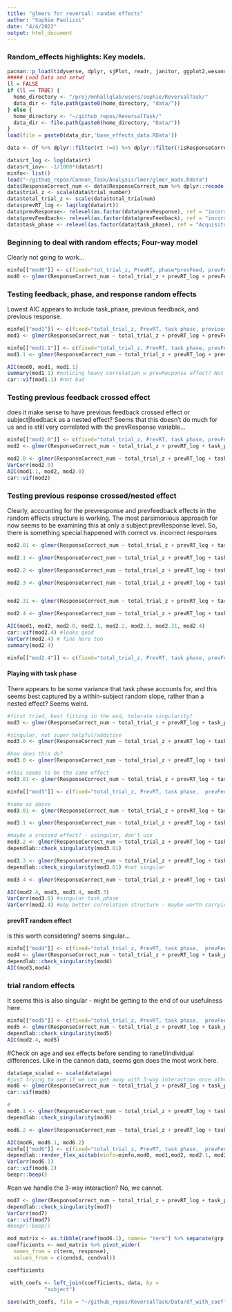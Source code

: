 ```yaml
---
title: "glmers for reversal: random effects"
author: "Sophie Paolizzi"
date: "4/4/2022"
output: html_document
---
```


### Random_effects highlights: Key models. 

```r
pacman::p_load(tidyverse, dplyr, sjPlot, readr, janitor, ggplot2,wesanderson, cowplot, flextable, plotly, emmeans, lme4, qualtRics, sjPlot, circular, pracma, cowplot, psych, lattice)
##### Load Data and setwd
ll = FALSE
if (ll == TRUE) {
  home_directory <- "/proj/mnhallqlab/users/sophie/ReversalTask/"
  data_dir <- file.path(paste0(home_directory, "data/"))
} else {
  home_directory <- "~/github_repos/ReversalTask/"
  data_dir <- file.path(paste0(home_directory, "Data/"))
}
load(file = paste0(data_dir,'base_effects_data.RData'))

data <- df %>% dplyr::filter(rt !=0) %>% dplyr::filter(!isResponseCorrect == 0) %>% filter(subject != 270470)

data$rt_log <- log(data$rt)
data$rt_inv<- -1/1000*(data$rt)
minfo<- list()
load("~/github_repos/Cannon_Task/Analysis/lmer/glmer_mods.Rdata")
data$ResponseCorrect_num <- data$ResponseCorrect_num %>% dplyr::recode("-1" = 0, "1" = 1)
data$trial_z <- scale(data$trial_number)
data$total_trial_z <- scale(data$total_trialnum)
data$prevRT_log <- lag(log(data$rt))
data$prevResponse<- relevel(as.factor(data$prevResponse), ref = "incorrect_response")
data$prevFeedback<- relevel(as.factor(data$prevFeedback), ref = "incorrect_feedback")
data$task_phase <- relevel(as.factor(data$task_phase), ref = "Acquisiton")
```

### Beginning to deal with random effects; Four-way model
Clearly not going to work... 
```r
minfo[["mod0"]] <- c(fixed="tot_trial_z, PrevRT, phase*prevFeed, prevFeed*prevResp", l2="Intercept + Prev_response/Subject")
mod0 <- glmer(ResponseCorrect_num ~ total_trial_z + prevRT_log + prevFeedback*task_phase + prevFeedback*prevResponse + (1  + responseAndFeedbackCategory|subject), data = data, family = binomial, control = glmerControl(optimizer = "bobyqa"))
```

### Testing feedback, phase, and response random effects
Lowest AIC appears to include task_phase, previous feedback, and previous response. 
```r
minfo[["mod1"]] <- c(fixed="total_trial_z, PrevRT, task phase, previous response*previous feedback", l2="Intercept + Prev_response/Subject; intercept+ prevFeedback + prevResponse/subject")
mod1 <- glmer(ResponseCorrect_num ~ total_trial_z + prevRT_log + prevFeedback*task_phase + prevFeedback*prevResponse + (1  + prevResponse + prevFeedback |subject), data = data, family = binomial, control = glmerControl(optimizer = "bobyqa"))

minfo[["mod1.1"]] <- c(fixed="total_trial_z, PrevRT, task phase, prevFeedback*task_phase, previous response*previous feedback", l2="Intercept, prevResponse, prevFeedback, task_phase/Subject")
mod1.1 <- glmer(ResponseCorrect_num ~ total_trial_z + prevRT_log + prevFeedback*task_phase + prevFeedback*prevResponse + (1  + prevResponse + prevFeedback + task_phase |subject), data = data, family = binomial, control = glmerControl(optimizer = "bobyqa"))

AIC(mod0, mod1, mod1.1)
summary(mod1.1) #noticing heavy correlation w prevResponse effect? Not sure how to handle
car::vif(mod1.1) #not bad

```

### Testing previous feedback crossed effect
does it make sense to have previous feedback crossed effect or subject|feedback as a nested effect? Seems that this doesn't do much for us and is still very correlated with the prevResponse variable...

```r
minfo[["mod2.0"]] <- c(fixed="total_trial_z, PrevRT, task phase, prevFeedback*task_phase, prevFeedback*prevResponse", l2="Intercept + Prev_response/subject; intercept, prevResponse /subject:task_phase")
mod2 <- glmer(ResponseCorrect_num ~ total_trial_z + prevRT_log + task_phase + prevFeedback*task_phase + prevFeedback*prevResponse + (1 + prevResponse + task_phase |subject) + (1| prevFeedback), data = data, family = binomial, control = glmerControl(optimizer = "bobyqa")) #singular fit

mod2.0 <- glmer(ResponseCorrect_num ~ total_trial_z + prevRT_log + task_phase + prevFeedback*task_phase + prevFeedback*prevResponse + (1 + prevResponse + task_phase |subject) + (1| subject:prevFeedback), data = data, family = binomial, control = glmerControl(optimizer = "bobyqa")) #not a better fit
VarCorr(mod2.0)
AIC(mod1.1, mod2, mod2.0)
car::vif(mod2)
```

### Testing previous response crossed/nested effect
Clearly, accounting for the prevresponse and prevfeedback effects in the random effects structure is working. The most parsimonious approach for now seems to be examining this at only a subject:prevResponse level. So, there is something special happened with correct vs. incorrect responses 
```r
mod2.01 <- glmer(ResponseCorrect_num ~ total_trial_z + prevRT_log + task_phase + prevFeedback*task_phase + prevFeedback*prevResponse + (1 + prevFeedback + task_phase |subject) + (1| prevResponse), data = data, family = binomial, control = glmerControl(optimizer = "bobyqa")) #singular

mod2.1 <- glmer(ResponseCorrect_num ~ total_trial_z + prevRT_log + task_phase + prevFeedback*task_phase + prevFeedback*prevResponse + (1 + prevFeedback + task_phase |subject) + (1| subject:prevResponse ), data = data, family = binomial, control = glmerControl(optimizer = "bobyqa")) #singular

mod2.2 <- glmer(ResponseCorrect_num ~ total_trial_z + prevRT_log + task_phase + prevFeedback*task_phase + prevFeedback*prevResponse + (1 + prevFeedback + task_phase |subject) + (1| subject:prevResponse ), data = data, family = binomial, control = glmerControl(optimizer = "bobyqa")) #singular

mod2.3 <- glmer(ResponseCorrect_num ~ total_trial_z + prevRT_log + task_phase + prevFeedback*task_phase + prevFeedback*prevResponse + (1 + prevFeedback + task_phase | subject/prevResponse), data = data, family = binomial, control = glmerControl(optimizer = "bobyqa")) #singular


mod2.31 <- glmer(ResponseCorrect_num ~ total_trial_z + prevRT_log + task_phase + prevFeedback*task_phase + prevFeedback*prevResponse + (0 + prevFeedback + task_phase| subject/prevResponse), data = data, family = binomial, control = glmerControl(optimizer = "bobyqa")) #singular

mod2.4 <- glmer(ResponseCorrect_num ~ total_trial_z + prevRT_log + task_phase + prevFeedback*task_phase + prevFeedback*prevResponse + (1 + prevFeedback + task_phase |subject:prevResponse), data = data, family = binomial, control = glmerControl(optimizer = "bobyqa")) #NOT singular!

AIC(mod1, mod2, mod2.0, mod2.1, mod2.2, mod2.3, mod2.31, mod2.4)
car::vif(mod2.4) #looks good
VarCorr(mod2.4) # fine here too
summary(mod2.4)

minfo[["mod2.4"]] <- c(fixed="total_trial_z, PrevRT, task phase, prevFeedback*task_phase, prevFeedback*prevResponse", l2="Intercept, prevFeedback/subject:prevResponse)")
```

#### Playing with task phase
There appears to be some variance that task phase accounts for, and this seems best captured by a within-subject random slope, rather than a nested effect? Seems weird.

```r
#first tried, best fitting in the end, tolerate singularity? 
mod3 <- glmer(ResponseCorrect_num ~ total_trial_z + prevRT_log + task_phase + prevFeedback*task_phase + prevFeedback*prevResponse + (1 + task_phase |subject) + (1 + prevFeedback| subject:prevResponse), data = data, family = binomial, control = glmerControl(optimizer = "bobyqa")) #singular

#singular, not super helpful/additive
mod3.0 <- glmer(ResponseCorrect_num ~ total_trial_z + prevRT_log + task_phase + prevFeedback*task_phase + prevFeedback*prevResponse + (1 |task_phase) + (1 + prevFeedback| subject:prevResponse), data = data, family = binomial, control = glmerControl(optimizer = "bobyqa")) #singular

#how does this do?
mod3.0 <- glmer(ResponseCorrect_num ~ total_trial_z + prevRT_log + task_phase + prevFeedback*task_phase + prevFeedback*prevResponse + (1 + prevFeedback*prevResponse | subject:task_phase), data = data, family = binomial, control = glmerControl(optimizer = "bobyqa")) #singular

#this seems to be the same effect
mod3.01 <- glmer(ResponseCorrect_num ~ total_trial_z + prevRT_log + task_phase + prevFeedback*task_phase + prevFeedback*prevResponse + (1 ) + (1 + prevFeedback+prevResponse), data = data, family = binomial, control = glmerControl(optimizer = "bobyqa")) #singular

minfo[["mod3"]] <- c(fixed="total_trial_z, PrevRT, task phase,  prevFeedback*task_phase, prevFeedback*prevRespons", l2="Intercept, task phase/subject; Intercept,prevFeedback/subject:prevResponse")

```

```r
#same as above
mod3.01 <- glmer(ResponseCorrect_num ~ total_trial_z + prevRT_log + task_phase + prevFeedback*task_phase + prevFeedback*prevResponse + (0 + task_phase |subject) + (0 + prevFeedback| subject:prevResponse), data = data, family = binomial, control = glmerControl(optimizer = "bobyqa")) #singular

mod3.1 <- glmer(ResponseCorrect_num ~ total_trial_z + prevRT_log + task_phase + prevFeedback*task_phase + prevFeedback*prevResponse + (1 |subject) + (1 + prevFeedback + task_phase| subject:prevResponse), data = data, family = binomial, control = glmerControl(optimizer = "bobyqa")) #singular

#maybe a crossed effect? - asingular, don't use
mod3.2 <- glmer(ResponseCorrect_num ~ total_trial_z + prevRT_log + task_phase + prevFeedback*task_phase + prevFeedback*prevResponse + (1 |task_phase) + (0 + prevFeedback | subject:prevResponse), data = data, family = binomial, control = glmerControl(optimizer = "bobyqa")) 
dependlab::check_singularity(mod3.01)

mod3.3 <- glmer(ResponseCorrect_num ~ total_trial_z + prevRT_log + task_phase + prevFeedback*task_phase + prevFeedback*prevResponse + (1 |subject:task_phase) + (0 + prevFeedback | subject:prevResponse), data = data, family = binomial, control = glmerControl(optimizer = "bobyqa"))
dependlab::check_singularity(mod3.01) #not singular

mod3.4 <- glmer(ResponseCorrect_num ~ total_trial_z + prevRT_log + task_phase + prevFeedback*task_phase + prevFeedback*prevResponse + (1 + prevFeedback + task_phase| subject:prevResponse), data = data, family = binomial, control = glmerControl(optimizer = "bobyqa"))

AIC(mod2.4, mod3, mod3.4, mod3.3)
VarCorr(mod3.0) #singular task_phase
VarCorr(mod2.4) #way better correlation structure - maybe worth carrying forward
```

#### prevRT random effect
is this worth considering? seems singular...
```r
minfo[["mod4"]] <- c(fixed="total_trial_z, PrevRT, task phase,  prevFeedback*task_phase, prevFeedback*prevResponse", l2="Intercept, Prev_response/Subject; intercept,prevResponse/subject:task_phase")
mod4 <- glmer(ResponseCorrect_num ~ total_trial_z + prevRT_log + task_phase + prevFeedback*task_phase + prevFeedback*prevResponse + (1 + prevRT_log |subject) + (1 + prevFeedback + task_phase |subject:prevResponse), data = data, family = binomial, control = glmerControl(optimizer = "bobyqa"))
dependlab::check_singularity(mod4)
AIC(mod3,mod4)
```

### trial random effects
It seems this is also singular - might be getting to the end of our usefulness here.
```r
minfo[["mod5"]] <- c(fixed="total_trial_z, PrevRT, task phase,  prevFeedback*task_phase, prevFeedback*prevResponse", l2="Intercept, Prev_response/Subject; intercept,prevResponse/subject:task_phase")
mod5 <- glmer(ResponseCorrect_num ~ total_trial_z + prevRT_log + task_phase + prevFeedback*task_phase + prevFeedback*prevResponse + (1 + task_phase + total_trial_z |subject) + (1 + prevFeedback| subject:prevResponse), data = data, family = binomial, control = glmerControl(optimizer = "bobyqa"))
dependlab::check_singularity(mod5)
AIC(mod2.4, mod5)
```
#Check on age and sex effects before sending to ranef/individual differences. 
Like in the cannon data, seems gen does the most work here. 
```r
data$age_scaled <- scale(data$age)
#just trying to see if we can get away with 3-way interaction once other things are accounted for
mod6 <- glmer(ResponseCorrect_num ~ total_trial_z + prevRT_log + task_phase + prevFeedback*task_phase + prevFeedback*prevResponse + age_scaled + gen + (1 + prevFeedback + task_phase| subject:prevResponse), data = data, family = binomial, control = glmerControl(optimizer = "bobyqa")) #big ass eigenvalue
car::vif(mod6)

#
mod6.1 <- glmer(ResponseCorrect_num ~ total_trial_z + prevRT_log + task_phase + + prevFeedback*task_phase + prevFeedback*prevResponse + gen + (1 + prevFeedback + task_phase| subject:prevResponse), data = data, family = binomial, control = glmerControl(optimizer = "bobyqa"))
dependlab::check_singularity(mod6)

mod6.2 <- glmer(ResponseCorrect_num ~ total_trial_z + prevRT_log + task_phase + + prevFeedback*task_phase + prevFeedback*prevResponse + age + (1+ prevFeedback + task_phase| subject:prevResponse), data = data, family = binomial, control = glmerControl(optimizer = "bobyqa"))

AIC(mod6, mod6.1, mod6.2)
minfo[["mod6"]] <- c(fixed="total_trial_z, PrevRT, task phase,  prevFeedback*task_phase, prevFeedback*prevResponse", l2="Intercept, Prev_response/Subject; intercept,prevResponse/subject:task_phase")
dependlab::render_flex_aictab(minfo=minfo,mod0, mod1,mod2, mod2.1, mod2.4, mod3, mod3.0, mod4, mod5,mod6) %>% autofit()
VarCorr(mod6.1)
car::vif(mod6.1)
beepr::beep()
```

#can we handle the 3-way interaction?
No, we cannot. 
```r
mod7 <- glmer(ResponseCorrect_num ~ total_trial_z + prevRT_log + task_phase + prevFeedback*task_phase*prevResponse + gen + (1 + prevFeedback + task_phase| subject:prevResponse), data = data, family = binomial, control = glmerControl(optimizer = "bobyqa"))
dependlab::check_singularity(mod7)
VarCorr(mod7)
car::vif(mod7)
#beepr::beep()
```


```r
mod_matrix <- as.tibble(ranef(mod6.1), names= "term") %>% separate(grp, into = c("subject", "response"))
coefficients <- mod_matrix %>% pivot_wider(
  names_from = c(term, response),
  values_from = c(condsd, condval))

coefficients

 with_coefs <- left_join(coefficients, data, by = 
            "subject")
             
save(with_coefs, file = "~/github_repos/ReversalTask/Data/df_with_coefficients.RData")
```

